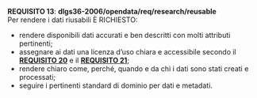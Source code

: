 ::: {#req-13 .callout-important appearance="simple" icon=false}
[**REQUISITO 13**]{.testo-rosso}: **dlgs36-2006/opendata/req/research/reusable**<br>
Per rendere i dati riusabili È RICHIESTO:

- rendere disponibili dati accurati e ben descritti con molti attributi pertinenti;
- assegnare ai dati una licenza d’uso chiara e accessibile secondo il [**REQUISITO 20**](capitolo-6.qmd#req-20){.testo-rosso} e il [**REQUISITO 21**](capitolo-6.qmd#req-21){.testo-rosso};
- rendere chiaro come, perché, quando e da chi i dati sono stati creati e processati;
- seguire i pertinenti standard di dominio per dati e metadati.

:::
